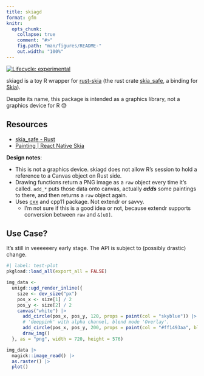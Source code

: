 ```yaml
---
title: skiagd
format: gfm
knitr:
  opts_chunk:
    collapse: true
    comment: "#>"
    fig.path: "man/figures/README-"
    out.width: "100%"
---
```


<!-- README.md is generated from README.Rmd. Please edit that file -->

<!-- badges: start -->
[![Lifecycle: experimental](https://img.shields.io/badge/lifecycle-experimental-orange.svg)](https://lifecycle.r-lib.org/articles/stages.html#experimental)
<!-- badges: end -->

skiagd is a toy R wrapper for [rust-skia](https://github.com/rust-skia/rust-skia) (the rust crate [skia_safe](https://rust-skia.github.io/doc/skia_safe/), a binding for [Skia](https://skia.org/)).

Despite its name, this package is intended as a graphics library, not a graphics device for R 😓


## Resources

- [skia_safe - Rust](https://rust-skia.github.io/doc/skia_safe/)
- [Painting | React Native Skia](https://shopify.github.io/react-native-skia/docs/paint/overview)

**Design notes**:

- This is not a graphics device. skiagd does not allow R's session to hold a reference to a Canvas object on Rust side.
- Drawing functions return a PNG image as a `raw` object every time it's called. `add_*` puts those data onto canvas, actually ***adds*** some paintings to there, and then returns a `raw` object again.
- Uses [cxx](https://github.com/dtolnay/cxx) and cpp11 package. Not extendr or savvy.
  - I'm not sure if this is a good idea or not, because extendr supports conversion between `raw` and `&[u8]`.


## Use Case?

It's still in veeeeeery early stage. The API is subject to (possibly drastic) change.

```r
#| label: test-plot
pkgload::load_all(export_all = FALSE)

img_data <-
  unigd::ugd_render_inline({
    size <- dev_size("px")
    pos_x <- size[1] / 2
    pos_y <- size[2] / 2
    canvas("white") |>
      add_circle(pos_x, pos_y, 120, props = paint(col = "skyblue")) |>
      # 'deeppink' with alpha channel, blend mode 'Overlay'.
      add_circle(pos_x, pos_y, 200, props = paint(col = "#ff1493aa", blend_mode = 15)) |>
      draw_img()
  }, as = "png", width = 720, height = 576)

img_data |>
  magick::image_read() |>
  as.raster() |>
  plot()
```
